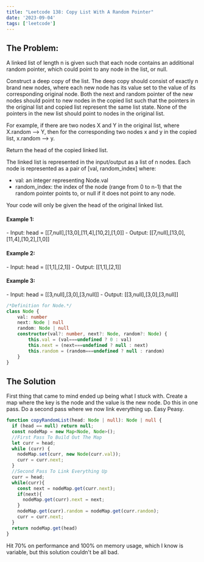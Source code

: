 ```yaml
---
title: "Leetcode 138: Copy List With A Random Pointer"
date: '2023-09-04'
tags: ['leetcode']
---
```


## The Problem:

A linked list of length n is given such that each node contains an additional random pointer, which could point to any node in the list, or null.

Construct a deep copy of the list. The deep copy should consist of exactly n brand new nodes, where each new node has its value set to the value of its corresponding original node. Both the next and random pointer of the new nodes should point to new nodes in the copied list such that the pointers in the original list and copied list represent the same list state. None of the pointers in the new list should point to nodes in the original list.

For example, if there are two nodes X and Y in the original list, where X.random --\> Y, then for the corresponding two nodes x and y in the copied list, x.random --\> y.

Return the head of the copied linked list.

The linked list is represented in the input/output as a list of n nodes. Each node is represented as a pair of \[val, random_index\] where:

- val: an integer representing Node.val
- random_index: the index of the node \(range from 0 to n-1\) that the random pointer points to, or null if it does not point to any node.

Your code will only be given the head of the original linked list.

#### Example 1:
<CustomImage src="https://raw.githubusercontent.com/justindanielclark/NextJS13BlogPosts/main/images/deepcopylinklistwithrandompointers1.png" alt="example_1" />
- Input: head = [[7,null],[13,0],[11,4],[10,2],[1,0]]
- Output: [[7,null],[13,0],[11,4],[10,2],[1,0]]

#### Example 2:
<CustomImage src="https://raw.githubusercontent.com/justindanielclark/NextJS13BlogPosts/main/images/deepcopylinklistwithrandompointers2.png" alt="example_2" />
- Input: head = [[1,1],[2,1]]
- Output: [[1,1],[2,1]]

#### Example 3:
<CustomImage src="https://raw.githubusercontent.com/justindanielclark/NextJS13BlogPosts/main/images/deepcopylinklistwithrandompointers3.png" alt="example_3" />
- Input: head = [[3,null],[3,0],[3,null]]
- Output: [[3,null],[3,0],[3,null]]

```ts
/*Definition for Node.*/
class Node {
    val: number
    next: Node | null
    random: Node | null
    constructor(val?: number, next?: Node, random?: Node) {
        this.val = (val===undefined ? 0 : val)
        this.next = (next===undefined ? null : next)
        this.random = (random===undefined ? null : random)
    }
}
```

## The Solution

First thing that came to mind ended up being what I stuck with. Create a map where the key is the node and the value is the new node. Do this in one pass. Do a second pass where we now link everything up. Easy Peasy.

```ts
function copyRandomList(head: Node | null): Node | null {
  if (head == null) return null;
  const nodeMap = new Map<Node, Node>();
  //First Pass To Build Out The Map
  let curr = head;
  while (curr) {
    nodeMap.set(curr, new Node(curr.val));
    curr = curr.next;
  }
  //Second Pass To Link Everything Up
  curr = head;
  while(curr){
    const next = nodeMap.get(curr.next);
    if(next){
      nodeMap.get(curr).next = next;
    }
    nodeMap.get(curr).random = nodeMap.get(curr.random);
    curr = curr.next;
  }
  return nodeMap.get(head)
}
```

Hit 70% on performance and 100% on memory usage, which I know is variable, but this solution couldn't be all bad.